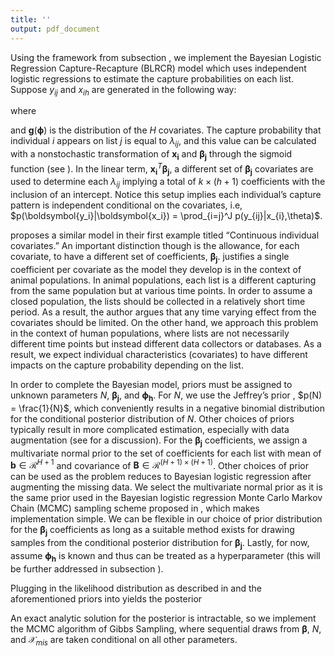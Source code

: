 ```yaml
---
title: ''
output: pdf_document
---
```



<!--------------------------------------------------------->
<!---------- Bayesian logistic Regression Section --------->
<!--------------------------------------------------------->

\subsection{The Bayesian Logistic Regression Capture-Recapture Model}
\label{Sec:BLRCRmodel}

\subsubsection{The BLRCR Model}

Using the framework from subsection \ref{sec:CRwithcovariates}, we implement the Bayesian Logistic Regression Capture-Recapture (BLRCR) model which uses independent logistic regressions to estimate the capture probabilities on each list. Suppose $y_{ij}$ and $x_{ih}$ are generated in the following way:

\begin{align} 
\label{eqn:logitdatacreation}
y_{ij}|\boldsymbol{x_i}& \stackrel{ind}{\sim} \text{Bernoulli}(\lambda_{ij}(\boldsymbol{x_i})) \hspace{10px} \text{for } i=1,...,N \text{ and } j=1,...,J\\  
\boldsymbol{x_{i}} & \stackrel{iid}{\sim} \boldsymbol{g}(\boldsymbol{\phi}) \hspace{10px} \text{for } i=1,...,N,
\end{align}

where

\begin{equation}
\label{eqn:sigmoidfunc}
\lambda_{ij}(\boldsymbol{x_i})=\sigma(\boldsymbol{x_i}^T\boldsymbol{\beta_j}) = \frac{1}{1+e^{-\boldsymbol{x_i}^T\boldsymbol{\beta_j}}},
\end{equation}

and $\boldsymbol{g}(\boldsymbol{\phi})$ is the distribution of the $H$ covariates.  The capture probability that individual $i$ appears on list $j$ is equal to $\lambda_{ij}$, and this value can be calculated with a nonstochastic transformation of $\boldsymbol{x_i}$ and $\boldsymbol{\beta_j}$ through the sigmoid function (see \autoref{eqn:sigmoidfunc}). In the linear term, $\boldsymbol{x_i}^T\boldsymbol{\beta_j}$, a different set of $\boldsymbol{\beta_j}$ covariates are used to determine each $\lambda_{ij}$ implying a total of $k\times(h+1)$ coefficients with the inclusion of an intercept.  Notice this setup implies each individual's capture pattern is independent conditional on the covariates, i.e, $p(\boldsymbol{y_i}|\boldsymbol{x_i}) = \prod_{i=j}^J p(y_{ij}|x_{i},\theta)$. 

\cite{king_capturerecapture_2016} proposes a similar model in their first example titled "Continuous individual covariates." An important distinction though is the allowance, for each covariate, to have a different set of coefficients, $\boldsymbol{\beta_j}$. \cite{king_capturerecapture_2016} justifies a single coefficient per covariate as the model they develop is in the context of animal populations. In animal populations, each list is a different capturing from the same population but at various time points. In order to assume a closed population, the lists should be collected in a relatively short time period. As a result, the author argues that any time varying effect from the covariates should be limited. On the other hand, we approach this problem in the context of human populations, where lists are not necessarily different time points but instead different data collectors or databases. As a result, we expect individual characteristics (covariates) to have different impacts on the capture probability depending on the list.

In order to complete the Bayesian model, priors must be assigned to unknown parameters $N$, $\boldsymbol{\beta_j}$, and $\boldsymbol{\phi_h}$. For $N$, we use the Jeffrey's prior \citep{jeffreys_theory_1967}, $p(N) = \frac{1}{N}$, which conveniently results in a negative binomial distribution for the conditional posterior distribution of $N$. Other choices of priors typically result in more complicated estimation, especially with data augmentation (see \cite{king_capturerecapture_2016} for a discussion). For the $\boldsymbol{\beta_j}$ coefficients, we assign a multivariate normal prior to the set of coefficients for each list with mean of $\boldsymbol{b}\in \mathcal{R}^{H+1}$ and covariance of $\boldsymbol{B}\in \mathcal{R}^{(H+1) \times (H+1)}$. Other choices of prior can be used as the problem reduces to Bayesian logistic regression after augmenting the missing data. We select the multivariate normal prior as it is the same prior used in the Bayesian logistic regression Monte Carlo Markov Chain (MCMC) sampling scheme proposed in \citep{polson_bayesian_2013}, which makes implementation simple. We can be flexible in our choice of prior distribution for the $\boldsymbol{\beta_j}$ coefficients as long as a suitable method exists for drawing samples from the conditional posterior distribution for $\boldsymbol{\beta_j}$. Lastly, for now, assume $\boldsymbol{\phi_h}$ is known and thus can be treated as a hyperparameter (this will be further addressed in subsection \ref{Sec:selectcovariates}).

Plugging in the likelihood distribution as described in \autoref{eqn:logitdatacreation} and the aforementioned priors into \autoref{eqn:fullposteriorderive} yields the posterior
\begin{align}
\label{eqn:fullposteriorderivevalues}
\nonumber p(N,\boldsymbol{\beta},\mathcal{X}_{mis}|\mathcal{Y}_{obs},\mathcal{X}_{obs}) \propto &  \left[\binom{N}{n}\prod_{i=1}^n \prod_{j=1}^J \lambda_{ij}(\boldsymbol{x_i})^{y_{ij}}(1-\lambda_{ij}(\boldsymbol{x_i}))^{1-y_{ij}}\prod_{i=n+1}^N \prod_{j=1}^J (1-\lambda_{ij}(\boldsymbol{x_i})) \right] \\
\nonumber \times & \left[ \prod_{i=1}^n \boldsymbol{g}(\boldsymbol{x_i}|\boldsymbol{\phi_h}) \right] \times \left[ \prod_{i=n+1}^N \boldsymbol{g}(\boldsymbol{x_i}|\boldsymbol{\phi_h}) \right] \times \left[\frac{1}{N}\right] \\
\times & \left[ \prod_{j=1}^J \left(\frac{1}{2\pi}\right)^{H/2}|\boldsymbol{B}|^{-1/2}e^{-\frac{1}{2}(\boldsymbol{b}-\boldsymbol{\beta_j})^T\boldsymbol{B}^{-1}(\boldsymbol{b}-\boldsymbol{\beta_j})}\right].
\end{align}


<!--------------------------------------------------------->
<!---------------- Estimation of the BLRCR ---------------->
<!--------------------------------------------------------->


\subsubsection{Estimation of the BLRCR}
\label{sec:estimationBLRCRMCMC}

An exact analytic solution for the posterior is intractable, so we implement the MCMC algorithm of Gibbs Sampling, where sequential draws from $\boldsymbol{\beta}$, $N$, and $\mathcal{X}_{mis}$ are taken conditional on all other parameters.

\begin{list}{}{}

\item[1)] Sample $\boldsymbol{\beta}$.  For this stage $\mathcal{X}_{mis}$ and $\mathcal{X}_{obs}$ are both known implying $N$ is known as well.  Therefore the sampling equation reduces to 
\begin{equation}
\label{eqn:conditionalbeta}
p(\boldsymbol{\beta}|\mathcal{Y},N,\mathcal{X}_{mis},\mathcal{X}_{obs}) = p(\boldsymbol{\beta}|\mathcal{Y},\mathcal{X}), 
\end{equation}
which is simply the posterior distribution of Bayesian logistic regression.   Posterior samples can be obtained from \autoref{eqn:conditionalbeta} by first sampling a latent variable from the Polya-Gamma distribution and using this latent variable in the mean and covariance function of a multivariate normal \citep{polson_bayesian_2013}.

\item[2)] Sample $N$ and $\mathcal{X}_{mis}$.  Adding up the number of missing covariates, $n_0$, with the number of observed covariates, $n$, fully determines $N=n_0+n$.  This issue makes it impossible to compute the standard Gibbs sampling equation for $N$.  To get around this complication, we sample the parameters simultaneously \citep{basu_bayesian_2001},

\begin{equation}
\label{eqn:gibbsNandXmis}
p(N,\mathcal{X}_{mis}|\mathcal{Y},\boldsymbol{\beta},\mathcal{X}_{obs})\propto p(N|\mathcal{Y},\boldsymbol{\beta},\mathcal{X}_{obs})p(\mathcal{X}_{mis}|N,\mathcal{Y},\boldsymbol{\beta},\mathcal{X}_{obs}).
\end{equation}

From \autoref{eqn:gibbsNandXmis}, observe the joint distribution of $N$ and $\mathcal{X}_{obs}$ can be decomposed into two parts from which can be sampled.  The first part of this equation is the joint distribution of $N$ and $\mathcal{X}_{mis}$ marginalized over the missing covariates.  The second part is the distribution of the missing covariates where the number of missing covariates, $n_0$, is known.

\begin{list}{}{}
  \item[i.] Sample $N \sim  p(N|\mathcal{Y},\boldsymbol{\beta},\mathcal{X}_{obs})$. 
    \begin{align}
    \label{eqn:deriveNdistribution}
    \nonumber p(N|\mathcal{Y},\boldsymbol{\beta},\mathcal{X}_{obs}) & = \int_{\boldsymbol{x_{n+1}}} \hspace{-10px}\cdots    \int_{\boldsymbol{x_{N}}} p(N,\mathcal{X}_{mis}|\mathcal{Y},\boldsymbol{\beta},\mathcal{X}_{obs}) d\boldsymbol{x_{n+1}}\cdots d\boldsymbol{x_{N}}\\
\nonumber    & \propto \int_{\boldsymbol{x_{n+1}}} \hspace{-10px}\cdots \int_{\boldsymbol{x_{N}}}\left[\binom{N}{n} \prod_{i=n+1}^N \prod_{j=1}^J (1-\lambda_{ij}) \right]\left[ \prod_{i=n+1}^N\boldsymbol{g}(\boldsymbol{x_i}|\boldsymbol{\phi}) \right]\left[\frac{1}{N}\right]d\boldsymbol{x_{n+1}}\cdots d\boldsymbol{x_{N}}\\
\nonumber    & = \frac{(N-1)!}{(N-n)!n!} \left[ \int_{\boldsymbol{x}}\boldsymbol{g}(\boldsymbol{x_i}|\boldsymbol{\phi})\prod_{j=1}^J (1-\lambda_{ij}) d\boldsymbol{x}\right]^{N-n}\\
    & \propto \binom{N-1}{n-1} \left[\underbrace{ E_{\boldsymbol{g}(\boldsymbol{\theta_h})}\left[\prod_{j=1}^J (1-\lambda_{ij})\right]}_{\equiv \rho} \right]^{N-n}
    \end{align}
    
Instead of sampling $N$, sample $n_0 = N - n$.
    
    \vspace{-20px}
    
    \begin{align}
    \label{eqn:deriven0distribution}
\nonumber    p(n_0|\mathcal{Y},\boldsymbol{\beta},\mathcal{X}_{obs}) \propto & \binom{n_0 + n -1}{n-1}\rho^{n_0} \\
\nonumber \propto & \binom{n_0 + n -1}{n-1} \rho^{n_0} \underbrace{(1-\rho)^{n}}_{\text =constant}\\
=& \text{NegativeBinomial}(n, 1-\rho).
    \end{align}
    
The distribution of $n_0$ follows a negative binomial with parameter $n$ for the number of "successes" and $1-p$ as the "success" rate.  In this context, a "success" is defined as an observation being unobserved.  The value of $\rho$ is defined in \autoref{eqn:deriveNdistribution} and can be computed via numerical integration or estimated via a Monte Carlo within MCMC step as in \cite{bonner_mcmcmc_2014}.  After computing $\rho$ and sampling $n_0$ through \autoref{eqn:deriven0distribution}, find $N = n_0 + n$.
    
  
  \item[ii.] Sample $\mathcal{X}_{mis}$.   The missing observation, $\boldsymbol{x_i}$, is drawn independently of all other covariates, so $\boldsymbol{x_i}$ does not depend on any other $\boldsymbol{x_i} \in \mathcal{X}_{obs}\cup \mathcal{X}_{mis} $.  Also, by definition, if $\boldsymbol{x_i} \in \mathcal{X}_{mis}$, then $\boldsymbol{y_i} = \boldsymbol{0}$. Therefore, the distribution to be sampled is
  \begin{align}
  \label{eqn:conditionalXmis}
  \nonumber p(\boldsymbol{x_i}|N,\mathcal{Y},\boldsymbol{\beta},\mathcal{X}_{obs})&=p(\boldsymbol{x_i} |\boldsymbol{y_i}=\boldsymbol{0},\boldsymbol{\beta})\\
  &\propto \boldsymbol{g}(\boldsymbol{x_i}|\boldsymbol{\phi})\prod_{j=1}^J (1-\lambda_{ij}(\boldsymbol{x_i}))
  \end{align}
To sample from \autoref{eqn:conditionalXmis}, we use rejection sampling of a truncated distribution.  To do this, first draw a sample $\boldsymbol{x_i}$ from the distribution of the covariates, $\boldsymbol{g}(\boldsymbol{\phi})$. Next, accept the sample with probability of $\boldsymbol{x_i}$ being missing, i.e, $\prod_{j=1}^J (1-\lambda_{ij}(\boldsymbol{x_i}))$.  If the sample is not accepted, reject it, and draw another sample from $\boldsymbol{g}(\boldsymbol{\phi})$. Repeat this until we obtain $n_0 = N - n$ missing covariates.  On average, this sampling techniques requires us to draw $N$ total covariates for each sample.
  
  \end{list}
  
  

\end{list}


